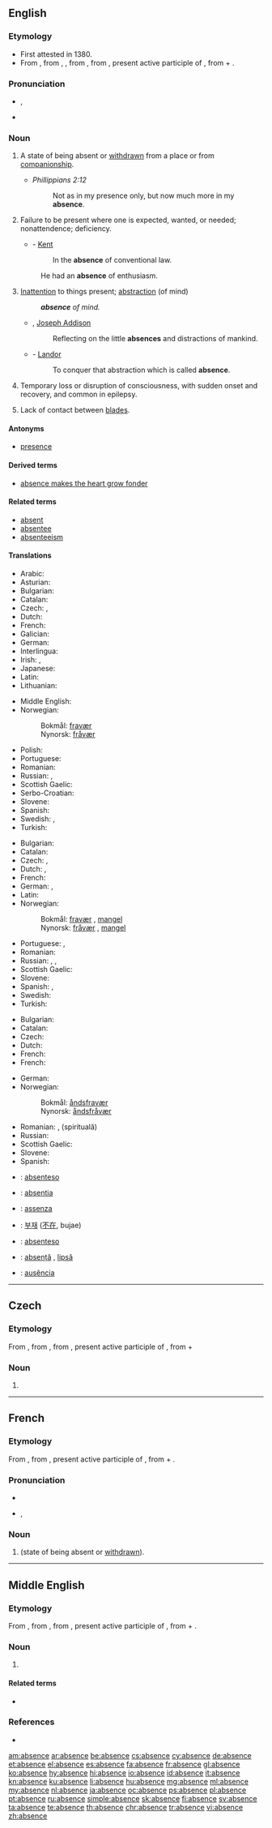 ==English==

===Etymology===
* First attested in 1380.
* From {{etyl|enm}} {{term|absence|lang=enm}}, from {{etyl|fro}} {{term|absence|lang=fro}}, {{term|ausence|lang=fro}}, from {{etyl|la}} {{term|absentia|lang=la}}, from {{term|absens|absēns|absent|lang=la}}, present active participle of {{term|absum||I am away or absent|lang=la}}, from {{term|ab||from, away from|lang=la}} + {{term|sum||I am|lang=la}}.

===Pronunciation===
* {{a|US}} {{IPA|/ˈæb.səns/|/ˈæb.sənts/}}, {{X-SAMPA|/"{bs@ns/|/"{bs@nts/}}
* {{audio|en-us-absence.ogg|Audio (US)}}

===Noun===
{{en-noun|-|s}}

# A state of being absent or [[withdrawn]] from a place or from [[companionship]].
#* {{rfdate}} ''Phillippians 2:12''
#*: Not as in my presence only, but now much more in my '''absence'''.
# Failure to be present where one is expected, wanted, or needed; nonattendence; deficiency.
#* {{rfdate}} - [[Kent]]
#*: In the '''absence''' of conventional law.
#: He had an '''absence''' of enthusiasm.
# [[inattention|Inattention]] to things present; [[abstraction]] (of mind)
#: '''''absence''' of mind.''
#* {{rfdate}}, [[w:Joseph Addison|Joseph Addison]]
#*: Reflecting on the little '''absences''' and distractions of mankind.
#* {{rfdate}} - [[Landor]]
#*: To conquer that abstraction which is called '''absence'''.
# {{medical}} Temporary loss or disruption of consciousness, with sudden onset and recovery, and common in epilepsy.
# {{fencing}} Lack of contact between [[blade]]s.

====Antonyms====
{{checksyns}}
* [[presence]]

====Derived terms====
* [[absence makes the heart grow fonder]]

====Related terms====
* [[absent]]
* [[absentee]]
* [[absenteeism]]

====Translations====
{{trans-top|state of being absent}}
* Arabic: {{t-|ar|غياب|tr=ğiyāb|m}}
* Asturian: {{t-|ast|ausencia|f}}
* Bulgarian: {{t+|bg|отсъствие}}
* Catalan: {{t+|ca|absència|f}}
* Czech: {{t-|cs|nepřítomnost|f}}, {{t+|cs|absence|f}}
* Dutch: {{t+|nl|afwezigheid|f}}
* French: {{t+|fr|absence|f}}
* Galician: {{t+|gl|ausencia|f}}
* German: {{t+|de|Abwesenheit|f}}
* Interlingua: {{t-|ia|absentia}}
* Irish: {{t-|ga|neamhláithreacht|f}}, {{t-|ga|asláithreacht|f}}
* Japanese: {{t+|ja|欠席|tr=kesseki}}
* Latin: {{t-|la|absentia|f}}
* Lithuanian: {{t-|lt|nebuvimas|m}}
{{trans-mid}}
* Middle English: {{tø|enm|absence}}
* Norwegian:
*: Bokmål: [[fravær]] {{n}}
*: Nynorsk: [[fråvær]] {{n}}
* Polish: {{t+|pl|nieobecność|f}}
* Portuguese: {{t+|pt|ausência|f}}
* Romanian: {{t-|ro|absență|f}}
* Russian: {{t+|ru|отсутствие|n|tr=otsútstvije}}, {{t+|ru|отлучка|f|tr=otlúčka}}
* Scottish Gaelic: {{t-|gd|neo-làthaireachd|f}}
* Serbo-Croatian: {{t-|sh|odsustvo|n}}
* Slovene: {{t-|sl|odsotnost|f}}
* Spanish: {{t+|es|ausencia|f}}
* Swedish: {{t+|sv|frånvaro|c}}, {{t+|sv|bortavaro|c}}
* Turkish: {{t+|tr|yokluk}}
{{trans-bottom}}

{{trans-top|want; lack; destitution; withdrawal}}
* Bulgarian: {{t+|bg|липса}}
* Catalan: {{t+|ca|absència|f}}
* Czech: {{t-|cs|nepřítomnost|f}}, {{t+|cs|absence|f}}
* Dutch: {{t+|nl|afwezigheid|f}},  {{t+|nl|ontbreken|n}}
* French: {{t+|fr|absence|f}}
* German: {{t+|de|Abwesenheit|f}}, {{t+|de|Fehlen|n}}
* Latin: {{t-|la|absentia|f}}
* Norwegian:
*: Bokmål: [[fravær]] {{n}}, [[mangel]] {{m}}
*: Nynorsk: [[fråvær]] {{n}}, [[mangel]] {{m}}
{{trans-mid}}
* Portuguese: {{t+|pt|ausência|f}}, {{t+|pt|falta|f}}
* Romanian: {{t-|ro|absență|f}}
* Russian: {{t+|ru|отсутствие|n|tr=otsútstvije}}, {{t+|ru|нехватка|f|tr=nexvátka}}, {{t+|ru|недостаток|m|tr=nedostátok}}
* Scottish Gaelic: {{t-|gd|easbhaidh|f}}
* Slovene: {{t-|sl|odsotnost|f}}
* Spanish: {{t+|es|ausencia|f}}, {{t+|es|falta|f}}
* Swedish: {{t+|sv|frånvaro|c}}
* Turkish: {{t+|tr|yokluk}}
{{trans-bottom}}

{{trans-top|inattention to things present}}
* Bulgarian: {{t+|bg|отсъствие}}
* Catalan: {{t+|ca|absència|f}}
* Czech: {{t-|cs|nepřítomnost|f}}
* Dutch: {{t-|nl|verstrooidheid|f}}
* French: {{t+|fr|absence|f}}
* French: {{t+|fr|absence|f}}
{{trans-mid}}
* German: {{t+|de|Abwesenheit|f}}
* Norwegian:
*: Bokmål: [[åndsfravær]] {{n}} {{qualifier|absence of mind}}
*: Nynorsk: [[åndsfråvær]] {{n}} {{qualifier|absence of mind}}
* Romanian: {{t-|ro|neatenție|f}}, (spirituală) {{t-|ro|absență|f}}
* Russian: {{t+|ru|рассеянность|f|tr=rasséjannost'}}
* Scottish Gaelic: {{t-|gd|dearmad-inntinne|m}}
* Slovene: {{t-|sl|odsotnost|f}}
* Spanish: {{t+|es|ausencia|f}}
{{trans-bottom}}

{{checktrans-top}}
* {{ttbc|io}}: [[absenteso]]
* {{ttbc|ia}}: [[absentia]]
* {{ttbc|it}}: [[assenza]] {{f}}
* {{ttbc|ko}}: [[부재]] ([[不在]], bujae)
* {{ttbc|nov}}: [[absenteso]]
* {{ttbc|ro}}: [[absență]] {{f}}, [[lipsă]] {{f}}
* {{ttbc|pt}}: [[ausência]] {{f}}
{{trans-bottom}}

----

==Czech==

===Etymology===
From {{etyl|fr|cs}} {{term|absence|lang=fr}}, from {{etyl|la|cs}} {{term|absentia}}, from {{term|absens|absēns|absent|lang=la}}, present active participle of {{term|absum||I am away or absent|lang=la}}, from {{term|ab||of, by, from|lang=la}} + {{term|sum||I am|lang=la}}

===Noun===
{{cs-noun|g=f}}

# {{l|en|absence}}

----

==French==

===Etymology===
From {{etyl|la|fr}} {{term|absentia}}, from {{term|absens|absēns|absent|lang=la}}, present active participle of {{term|absum||I am away or absent|lang=la}}, from {{term|ab||of, by, from|lang=la}} + {{term|sum||I am|lang=la}}.

===Pronunciation===
* {{audio|Fr-absence.ogg|audio}}
* {{IPA|/ap.sɑ̃s/|lang=fr}}, {{X-SAMPA|/ap.sA~s/}}

===Noun===
{{fr-noun|f}}

# {{l|en|absence}} (state of being absent or [[withdrawn]]).

----

==Middle English==

===Etymology===
From {{etyl|fro|enm}} {{term|absent|lang=fro}}, from {{etyl|la|enm}} {{term|absentia|lang=la}}, from {{term|absens|absēns|absent|lang=la}}, present active participle of {{term|absum||I am away or absent|lang=la}}, from {{term|ab||of, by, from|lang=la}} + {{term|sum||I am|lang=la}}.

===Noun===
{{enm-noun}}

# {{l|en|absent}}{{attention|enm|adjective or verb cannt be noun}}

====Related terms====
* {{l|enm|absent}}

===References===
* {{reference-book |title=A Dictionary of Middle English |last=Stratmann |first=Francis Henry |coauthors=Henry Bradley |year=1954 |origyear=First published 1891 |publisher=Oxford University Press |location=London |page=3 |url=http://books.google.com/books?id=xIsYAAAAIAAJ&dq=Middle%20English%20dictionary&as_brr=1&pg=PA3#v=onepage&q=&f=false}}

[[am:absence]]
[[ar:absence]]
[[be:absence]]
[[cs:absence]]
[[cy:absence]]
[[de:absence]]
[[et:absence]]
[[el:absence]]
[[es:absence]]
[[fa:absence]]
[[fr:absence]]
[[gl:absence]]
[[ko:absence]]
[[hy:absence]]
[[hi:absence]]
[[io:absence]]
[[id:absence]]
[[it:absence]]
[[kn:absence]]
[[ku:absence]]
[[li:absence]]
[[hu:absence]]
[[mg:absence]]
[[ml:absence]]
[[my:absence]]
[[nl:absence]]
[[ja:absence]]
[[oc:absence]]
[[ps:absence]]
[[pl:absence]]
[[pt:absence]]
[[ru:absence]]
[[simple:absence]]
[[sk:absence]]
[[fi:absence]]
[[sv:absence]]
[[ta:absence]]
[[te:absence]]
[[th:absence]]
[[chr:absence]]
[[tr:absence]]
[[vi:absence]]
[[zh:absence]]